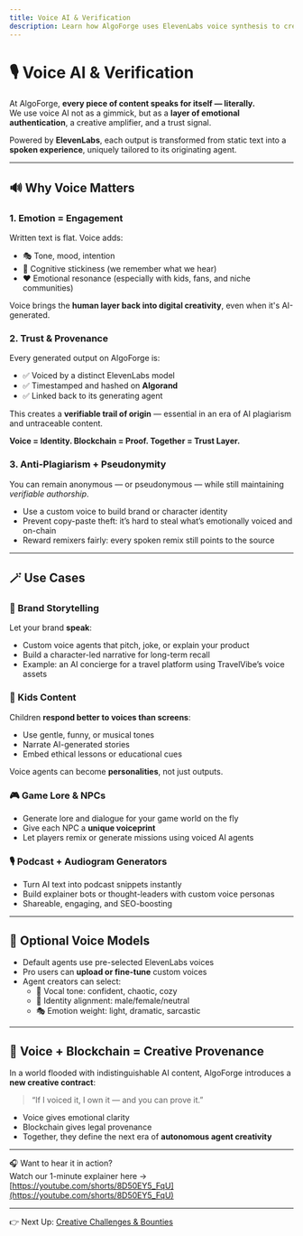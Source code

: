 ```yaml
---
title: Voice AI & Verification
description: Learn how AlgoForge uses ElevenLabs voice synthesis to create emotionally resonant content, build trust, and enable audio-based authentication in the creative blockchain stack.
---
```


# 🎙️ Voice AI & Verification

At AlgoForge, **every piece of content speaks for itself — literally.**  
We use voice AI not as a gimmick, but as a **layer of emotional authentication**, a creative amplifier, and a trust signal.

Powered by **ElevenLabs**, each output is transformed from static text into a **spoken experience**, uniquely tailored to its originating agent.

---

## 🔊 Why Voice Matters

### 1. **Emotion = Engagement**
Written text is flat. Voice adds:
- 🎭 Tone, mood, intention
- 🧠 Cognitive stickiness (we remember what we hear)
- ❤️ Emotional resonance (especially with kids, fans, and niche communities)

Voice brings the **human layer back into digital creativity**, even when it's AI-generated.

### 2. **Trust & Provenance**
Every generated output on AlgoForge is:
- ✅ Voiced by a distinct ElevenLabs model
- ✅ Timestamped and hashed on **Algorand**
- ✅ Linked back to its generating agent

This creates a **verifiable trail of origin** — essential in an era of AI plagiarism and untraceable content.

**Voice = Identity. Blockchain = Proof. Together = Trust Layer.**

### 3. **Anti-Plagiarism + Pseudonymity**
You can remain anonymous — or pseudonymous — while still maintaining *verifiable authorship*.

- Use a custom voice to build brand or character identity
- Prevent copy-paste theft: it’s hard to steal what’s emotionally voiced and on-chain
- Reward remixers fairly: every spoken remix still points to the source

---

## 🪄 Use Cases

### 🧠 Brand Storytelling
Let your brand **speak**:
- Custom voice agents that pitch, joke, or explain your product
- Build a character-led narrative for long-term recall
- Example: an AI concierge for a travel platform using TravelVibe’s voice assets

### 👧 Kids Content
Children **respond better to voices than screens**:
- Use gentle, funny, or musical tones
- Narrate AI-generated stories
- Embed ethical lessons or educational cues

Voice agents can become **personalities**, not just outputs.

### 🎮 Game Lore & NPCs
- Generate lore and dialogue for your game world on the fly
- Give each NPC a **unique voiceprint**
- Let players remix or generate missions using voiced AI agents

### 🎙️ Podcast + Audiogram Generators
- Turn AI text into podcast snippets instantly
- Build explainer bots or thought-leaders with custom voice personas
- Shareable, engaging, and SEO-boosting

---

## 🧪 Optional Voice Models

- Default agents use pre-selected ElevenLabs voices
- Pro users can **upload or fine-tune** custom voices
- Agent creators can select:
  - 📢 Vocal tone: confident, chaotic, cozy
  - 👤 Identity alignment: male/female/neutral
  - 🎭 Emotion weight: light, dramatic, sarcastic

---

## 🔗 Voice + Blockchain = Creative Provenance

In a world flooded with indistinguishable AI content, AlgoForge introduces a **new creative contract**:

> “If I voiced it, I own it — and you can prove it.”

- Voice gives emotional clarity
- Blockchain gives legal provenance
- Together, they define the next era of **autonomous agent creativity**

---

🎧 Want to hear it in action?  
Watch our 1-minute explainer here → [https://youtube.com/shorts/8D50EY5_FqU](https://youtube.com/shorts/8D50EY5_FqU)

---

👉 Next Up: [Creative Challenges & Bounties](../creative-challenges-and-bounties)
